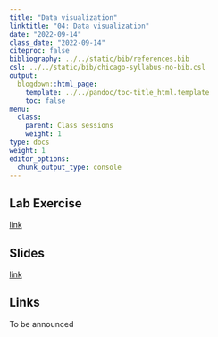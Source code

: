 ```yaml
---
title: "Data visualization"
linktitle: "04: Data visualization"
date: "2022-09-14"
class_date: "2022-09-14"
citeproc: false
bibliography: ../../static/bib/references.bib
csl: ../../static/bib/chicago-syllabus-no-bib.csl
output:
  blogdown::html_page:
    template: ../../pandoc/toc-title_html.template
    toc: false
menu:
  class:
    parent: Class sessions
    weight: 1
type: docs
weight: 1
editor_options: 
  chunk_output_type: console
---
```


## Lab Exercise

[link](/PM566/assignment/04-lab)

## Slides

[link](/PM566/slides/04-visualization/slides.html)

## Links

To be announced
